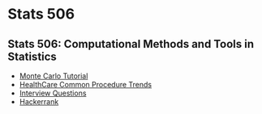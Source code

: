 # Stats 506

## Stats 506: Computational Methods and Tools in Statistics
- [Monte Carlo Tutorial](https://israeldi.github.io/Stats506/finalProject.html)  
- [HealthCare Common Procedure Trends](https://israeldi.github.io/Stats506/individual_project.html)  
- [Interview Questions](./Python/python-secret-notebook.ipynb)  
- [Hackerrank](https://github.com/israeldi/umich-python/blob/master/python-hackerrank-notebook.ipynb)  